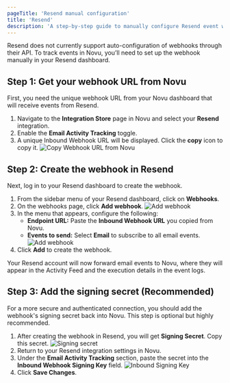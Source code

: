 ```yaml
---
pageTitle: 'Resend manual configuration'
title: 'Resend'
description: 'A step-by-step guide to manually configure Resend event webhooks for Novu activity tracking.'
---
```


Resend does not currently support auto-configuration of webhooks through their API. To track events in Novu, you’ll need to set up the webhook manually in your Resend dashboard.

## Step 1: Get your webhook URL from Novu

First, you need the unique webhook URL from your Novu dashboard that will receive events from Resend.

1. Navigate to the **Integration Store** page in Novu and select your **Resend** integration.
2. Enable the **Email Activity Tracking** toggle.
3. A unique Inbound Webhook URL will be displayed. Click the **copy** icon to copy it.
  ![Copy Webhook URL from Novu](/images/channels-and-providers/email/activity-tracking/inbound-webhook-resend.png)

## Step 2: Create the webhook in Resend

Next, log in to your Resend dashboard to create the webhook.

1. From the sidebar menu of your Resend dashboard, click on **Webhooks**.
2. On the webhooks page, click **Add webhook**.
  ![Add webhook](/images/channels-and-providers/email/activity-tracking/resend-webhook.png)
3. In the menu that appears, configure the following:
    - **Endpoint URL:** Paste the **Inbound Webhook URL** you copied from Novu.
    - **Events to send:** Select **Email** to subscribe to all email events.
    ![Add webhook](/images/channels-and-providers/email/activity-tracking/add-webhook-resend.png)
4.  Click **Add** to create the webhook.

Your Resend account will now forward email events to Novu, where they will appear in the Activity Feed and the execution details in the event logs.

## Step 3: Add the signing secret (Recommended)

For a more secure and authenticated connection, you should add the webhook's signing secret back into Novu. This step is optional but highly recommended.

1. After creating the webhook in Resend, you will get **Signing Secret**. Copy this secret.
  ![Signing secret](/images/channels-and-providers/email/activity-tracking/signing-secret-resend.png)
2. Return to your Resend integration settings in Novu.
3. Under the **Email Activity Tracking** section, paste the secret into the **Inbound Webhook Signing Key** field.
  ![Inbound Signing Key](/images/channels-and-providers/email/activity-tracking/inbound-signing-key-resend.png)
4.  Click **Save Changes**.